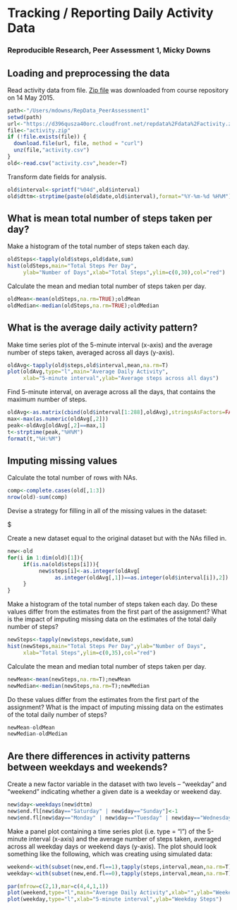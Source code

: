 Tracking / Reporting Daily Activity Data
========================================================
### Reproducible Research, Peer Assessment 1, Micky Downs

## Loading and preprocessing the data

Read activity data from file. [Zip file](https://d396qusza40orc.cloudfront.net/repdata%2Fdata%2Factivity.zip) was downloaded from course repository on 14 May 2015.

```r
path<-"/Users/mdowns/RepData_PeerAssessment1"
setwd(path)
url<-"https://d396qusza40orc.cloudfront.net/repdata%2Fdata%2Factivity.zip"
file<-"activity.zip"
if (!file.exists(file)) {
  download.file(url, file, method = "curl")
  unz(file,"activity.csv")
}
old<-read.csv("activity.csv",header=T)
```

Transform date fields for analysis. 

```r
old$interval<-sprintf("%04d",old$interval)
old$dttm<-strptime(paste(old$date,old$interval),format="%Y-%m-%d %H%M")
```


## What is mean total number of steps taken per day?

Make a histogram of the total number of steps taken each day.
```r
oldSteps<-tapply(old$steps,old$date,sum)
hist(oldSteps,main="Total Steps Per Day",
     ylab="Number of Days",xlab="Total Steps",ylim=c(0,30),col="red")
```

Calculate the mean and median total number of steps taken per day.
```r
oldMean<-mean(oldSteps,na.rm=TRUE);oldMean
oldMedian<-median(oldSteps,na.rm=TRUE);oldMedian
```


## What is the average daily activity pattern?

Make time series plot of the 5-minute interval (x-axis) and the average number of steps taken, averaged across all days (y-axis).

```r
oldAvg<-tapply(old$steps,old$interval,mean,na.rm=T)
plot(oldAvg,type="l",main="Average Daily Activity",
     xlab="5-minute interval",ylab="Average steps across all days")
```

Find 5-minute interval, on average across all the days, that contains the maximum number of steps.

```r
oldAvg<-as.matrix(cbind(old$interval[1:288],oldAvg),stringsAsFactors=FALSE)
max<-max(as.numeric(oldAvg[,2]))
peak<-oldAvg[oldAvg[,2]==max,1]
t<-strptime(peak,"%H%M")
format(t,"%H:%M")
```

## Imputing missing values

Calculate the total number of rows with NAs.

```r
comp<-complete.cases(old[,1:3])
nrow(old)-sum(comp)
```

Devise a strategy for filling in all of the missing values in the dataset: 

$\emph{When NAs occur, I substitute the rounded (via as.integer) average number of steps for the corresponding time interval across all days in the training data set}

Create a new dataset equal to the original dataset but with the NAs filled in.

```r
new<-old
for(i in 1:dim(old)[1]){
     if(is.na(old$steps[i])){
          new$steps[i]<-as.integer(oldAvg[
               as.integer(oldAvg[,1])==as.integer(old$interval[i]),2])
     }
}
```

Make a histogram of the total number of steps taken each day.  Do these values differ from the estimates from the first part of the assignment? What is the impact of imputing missing data on the estimates of the total daily number of steps?

```r
newSteps<-tapply(new$steps,new$date,sum)
hist(newSteps,main="Total Steps Per Day",ylab="Number of Days",
     xlab="Total Steps",ylim=c(0,35),col="red")
```

Calculate the mean and median total number of steps taken per day.

```r
newMean<-mean(newSteps,na.rm=T);newMean
newMedian<-median(newSteps,na.rm=T);newMedian
```

Do these values differ from the estimates from the first part of the assignment? What is the impact of imputing missing data on the estimates of the total daily number of steps? 

```r
newMean-oldMean
newMedian-oldMedian
```


## Are there differences in activity patterns between weekdays and weekends?

Create a new factor variable in the dataset with two levels -- "weekday" and "weekend" indicating whether a given date is a weekday or weekend day.
```r
new$day<-weekdays(new$dttm)
new$end.fl[new$day=="Saturday" | new$day=="Sunday"]<-1
new$end.fl[new$day=="Monday" | new$day=="Tuesday" | new$day=="Wednesday" | new$day=="Thursday" | new$day=="Friday"]<-0
```

Make a panel plot containing a time series plot (i.e. type = "l") of the 5-minute interval (x-axis) and the average number of steps taken, averaged across all weekday days or weekend days (y-axis). The plot should look something like the following, which was creating using simulated data:

```r
weekend<-with(subset(new,end.fl==1),tapply(steps,interval,mean,na.rm=T))
weekday<-with(subset(new,end.fl==0),tapply(steps,interval,mean,na.rm=T))

par(mfrow=c(2,1),mar=c(4,4,1,1))
plot(weekend,type="l",main="Average Daily Activity",xlab="",ylab="Weekend Steps")
plot(weekday,type="l",xlab="5-minute interval",ylab="Weekday Steps")
```
